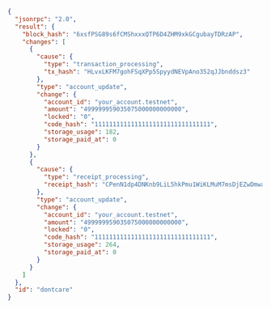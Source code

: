 ```json
{
  "jsonrpc": "2.0",
  "result": {
    "block_hash": "6xsfPSG89s6fCMShxxxQTP6D4ZHM9xkGCgubayTDRzAP",
    "changes": [
      {
        "cause": {
          "type": "transaction_processing",
          "tx_hash": "HLvxLKFM7gohFSqXPp5SpyydNEVpAno352qJJbnddsz3"
        },
        "type": "account_update",
        "change": {
          "account_id": "your_account.testnet",
          "amount": "499999959035075000000000000",
          "locked": "0",
          "code_hash": "11111111111111111111111111111111",
          "storage_usage": 182,
          "storage_paid_at": 0
        }
      },
      {
        "cause": {
          "type": "receipt_processing",
          "receipt_hash": "CPenN1dp4DNKnb9LiL5hkPmu1WiKLMuM7msDjEZwDmwa"
        },
        "type": "account_update",
        "change": {
          "account_id": "your_account.testnet",
          "amount": "499999959035075000000000000",
          "locked": "0",
          "code_hash": "11111111111111111111111111111111",
          "storage_usage": 264,
          "storage_paid_at": 0
        }
      }
    ]
  },
  "id": "dontcare"
}
```
